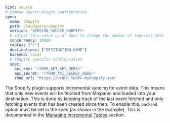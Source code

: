 ```yaml copy
kind: source
# Common source-plugin configuration
spec:
  name: shopify
  path: cloudquery/shopify
  version: "VERSION_SOURCE_SHOPIFY"
  # adjust this value up or down to change the number of requests that are made in parallel
  concurrency: 10000
  tables: ["*"]
  destinations: ["DESTINATION_NAME"]
  backend: local
  # Shopify specific configuration
  spec:
    api_key: "<YOUR_API_KEY_HERE>"
    api_secret: "<YOUR_API_SECRET_HERE>"
    shop_url: "https://<YOUR_SHOP>.myshopify.com"
```

The Shopify plugin supports incremental syncing for event data. This means that only new events will be fetched from Mixpanel and loaded into your destination. This is done by keeping track of the last event fetched and only fetching events that has been created since then.
To enable this, `backend` option must be set in the spec (as shown in the example). This is documented in the [Managing Incremental Tables](/docs/advanced-topics/managing-incremental-tables) section.
